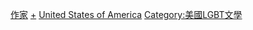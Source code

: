 {{CatAZ}}
{{Commons cat|LGBT writers from the United States}}

[[Category:美國各職業LGBT人物|作家]]
[[Category:美國作家|+]]
[[Category:各国LGBT作家|United States of America]]
[[Category:美國LGBT文學|Category:美國LGBT文學]]